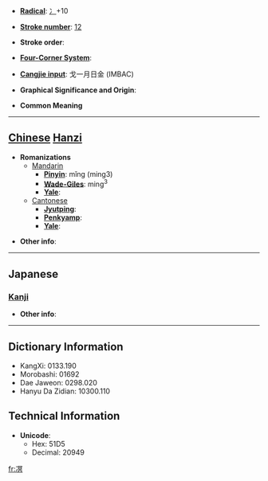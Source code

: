 * '''[[Wiktionary:Chinese radical index| Radical]]''': [[Wiktionary:Chinese radical index 冫|冫]]+10

* '''[[Wiktionary:Chinese total strokes index|Stroke number]]''': [[Wiktionary:Chinese total strokes index 12|12]]

* '''Stroke order''': 

* '''[[Wiktionary:Chinese four corner index|Four-Corner System]]''': 

* '''[[Wiktionary:Chinese Cangjie index|Cangjie input]]''': 戈一月日金 (IMBAC)

* '''Graphical Significance and Origin''': 

* '''Common Meaning'''

----

== [[Chinese]] [[Hanzi]] ==

* '''Romanizations'''
** [[Mandarin]]
*** '''[[Pinyin]]''': mǐng (ming3)
*** '''[[Wade-Giles]]''': ming<sup>3</sup>
*** '''[[Yale]]''': 
**[[Cantonese]]
***'''[[Jyutping]]''':
***'''[[Penkyamp]]''': 
***'''[[Yale]]''': 

* '''Other info''': 

----

==Japanese==
===[[Kanji]]===
{{kanji|on readings=[[べい]] (bei), [[みょう]] (myō)|kun readings=[[こおるさま]] (koorusama)}}

* '''Other info''':  

----

== Dictionary Information ==

* KangXi: 0133.190
* Morobashi: 01692
* Dae Jaweon: 0298.020
* Hanyu Da Zidian: 10300.110

== Technical Information ==

* '''Unicode''':
** Hex: 51D5
** Decimal: 20949

[[fr:凕]]